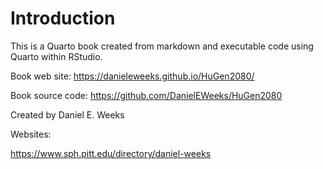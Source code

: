# Introduction

This is a Quarto book created from markdown and executable code using Quarto within RStudio.

Book web site: <https://danieleweeks.github.io/HuGen2080/>

Book source code: <https://github.com/DanielEWeeks/HuGen2080>

Created by Daniel E. Weeks

Websites: 

<https://www.sph.pitt.edu/directory/daniel-weeks>
